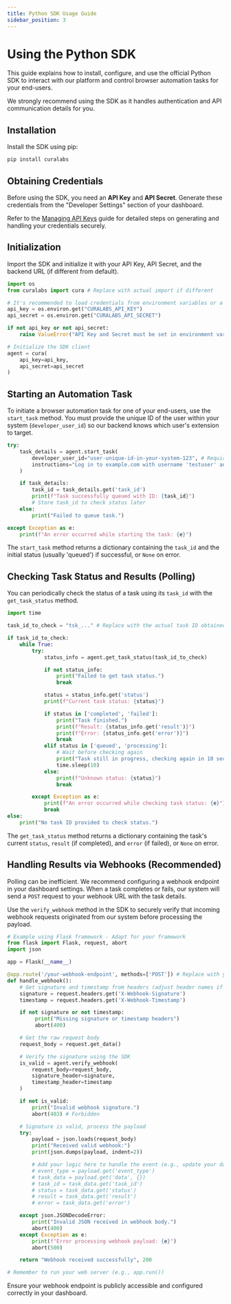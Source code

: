 ```yaml
---
title: Python SDK Usage Guide
sidebar_position: 3
---
```


# Using the Python SDK

This guide explains how to install, configure, and use the official Python SDK to interact with our platform and control browser automation tasks for your end-users.

We strongly recommend using the SDK as it handles authentication and API communication details for you.

## Installation

Install the SDK using pip:

```bash
pip install curalabs
```

## Obtaining Credentials

Before using the SDK, you need an **API Key** and **API Secret**. Generate these credentials from the "Developer Settings" section of your dashboard.

Refer to the [Managing API Keys](./managing-api-keys.md) guide for detailed steps on generating and handling your credentials securely.

## Initialization

Import the SDK and initialize it with your API Key, API Secret, and the backend URL (if different from default).

```python
import os
from curalabs import cura # Replace with actual import if different

# It's recommended to load credentials from environment variables or a secure config
api_key = os.environ.get("CURALABS_API_KEY")
api_secret = os.environ.get("CURALABS_API_SECRET")

if not api_key or not api_secret:
    raise ValueError("API Key and Secret must be set in environment variables (CURALABS_API_KEY, CURALABS_API_SECRET)")

# Initialize the SDK client
agent = cura(
    api_key=api_key,
    api_secret=api_secret
)
```

## Starting an Automation Task

To initiate a browser automation task for one of your end-users, use the `start_task` method. You must provide the unique ID of the user within your system (`developer_user_id`) so our backend knows which user's extension to target.

```python
try:
    task_details = agent.start_task(
        developer_user_id="user-unique-id-in-your-system-123", # Required: Your internal ID for the end-user
        instructions="Log in to example.com with username 'testuser' and password 'password123', then navigate to the dashboard." # Required: Instructions for the agent
    )

    if task_details:
        task_id = task_details.get('task_id')
        print(f"Task successfully queued with ID: {task_id}")
        # Store task_id to check status later
    else:
        print("Failed to queue task.")

except Exception as e:
    print(f"An error occurred while starting the task: {e}")

```

The `start_task` method returns a dictionary containing the `task_id` and the initial status (usually 'queued') if successful, or `None` on error.

## Checking Task Status and Results (Polling)

You can periodically check the status of a task using its `task_id` with the `get_task_status` method.

```python
import time

task_id_to_check = "tsk_..." # Replace with the actual task ID obtained from start_task

if task_id_to_check:
    while True:
        try:
            status_info = agent.get_task_status(task_id_to_check)

            if not status_info:
                print("Failed to get task status.")
                break

            status = status_info.get('status')
            print(f"Current task status: {status}")

            if status in ['completed', 'failed']:
                print("Task finished.")
                print(f"Result: {status_info.get('result')}")
                print(f"Error: {status_info.get('error')}")
                break
            elif status in ['queued', 'processing']:
                # Wait before checking again
                print("Task still in progress, checking again in 10 seconds...")
                time.sleep(10)
            else:
                print(f"Unknown status: {status}")
                break

        except Exception as e:
            print(f"An error occurred while checking task status: {e}")
            break
else:
    print("No task ID provided to check status.")

```

The `get_task_status` method returns a dictionary containing the task's current `status`, `result` (if completed), and `error` (if failed), or `None` on error.

## Handling Results via Webhooks (Recommended)

Polling can be inefficient. We recommend configuring a webhook endpoint in your dashboard settings. When a task completes or fails, our system will send a `POST` request to your webhook URL with the task details.

Use the `verify_webhook` method in the SDK to securely verify that incoming webhook requests originated from our system before processing the payload.

```python
# Example using Flask framework - Adapt for your framework
from flask import Flask, request, abort
import json

app = Flask(__name__)

@app.route('/your-webhook-endpoint', methods=['POST']) # Replace with your actual endpoint
def handle_webhook():
    # Get signature and timestamp from headers (adjust header names if needed)
    signature = request.headers.get('X-Webhook-Signature')
    timestamp = request.headers.get('X-Webhook-Timestamp')

    if not signature or not timestamp:
         print("Missing signature or timestamp headers")
         abort(400)

    # Get the raw request body
    request_body = request.get_data()

    # Verify the signature using the SDK
    is_valid = agent.verify_webhook(
        request_body=request_body,
        signature_header=signature,
        timestamp_header=timestamp
    )

    if not is_valid:
        print("Invalid webhook signature.")
        abort(403) # Forbidden

    # Signature is valid, process the payload
    try:
        payload = json.loads(request_body)
        print("Received valid webhook:")
        print(json.dumps(payload, indent=2))

        # Add your logic here to handle the event (e.g., update your database, notify user)
        # event_type = payload.get('event_type')
        # task_data = payload.get('data', {})
        # task_id = task_data.get('task_id')
        # status = task_data.get('status')
        # result = task_data.get('result')
        # error = task_data.get('error')

    except json.JSONDecodeError:
        print("Invalid JSON received in webhook body.")
        abort(400)
    except Exception as e:
        print(f"Error processing webhook payload: {e}")
        abort(500)

    return "Webhook received successfully", 200

# Remember to run your web server (e.g., app.run())
```
Ensure your webhook endpoint is publicly accessible and configured correctly in your dashboard.
